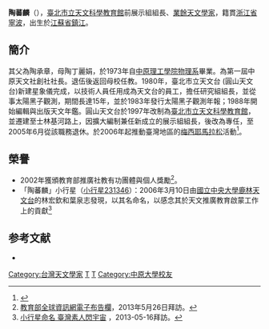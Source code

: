 {{Infobox_officeholder
| name =陶蕃麟
| image name = Taiwanese Amateur Astronomer Tao Fan-Lin.JPG
| width = 200px
| Sex = 男 
| party = —
| now = 中華民國（台灣）學者 
| period = 
| Native place = [[江蘇省|江蘇省]][[鎮江|鎮江]]
| date of birth ={{birth date and age|1951|4|8}}
| place of birth = {{ROC}}鎮江
| spouse = 趙正芸
| educate = 
*中原大學物理系畢業<br><span style="color: blue;">(1973年)</span>
| past = 
*中原大學物理系助教<br><span style="color: blue;">(1977年-1979年)</span>
*臺北市立天文臺 研究組組長<br><span style="color: blue;">(1980年1月-1997年12月)</span>
*臺北市立天文科學教育館 展示組組長<br><span style="color: blue;">(1998年1月-2005年6月)</span>
*台北市天文協會 總幹事<br><span style="color: blue;">(2005年6月-2007年12月)</span>
*台北市天文協會 理事長<br><span style="color: blue;">(2008年1月-2014年1月)</span>
*台北市天文協會 常務理事<br><span style="color: blue;">(2014年1月- )</span>
}}
'''陶蕃麟'''（{{bd|1951年|4月8日|catIdx=T}}），[[臺北市立天文科學教育館|臺北市立天文科學教育館]]前展示組組長、[[業餘天文學|業餘天文學家]]，籍貫[[浙江省|浙江省]][[寧波|寧波]]，出生於[[江蘇省|江蘇省]][[鎮江|鎮江]]。

==簡介==
其父為陶承章，母陶丁麗娟，於1973年自[[中原大學物理系|中原理工學院物理系]]畢業。為第一屆中原天文社創社社長。退伍後返回母校任教。1980年，臺北市立天文台 (圓山天文台)新建星象儀完成，以技術人員任用成為天文台的員工，擔任研究組組長，並從事太陽黑子觀測，期間長達15年，並於1983年發行太陽黑子觀測年報；1988年開始編輯與出版天文年鑑。圓山天文台於1997年改制為[[臺北市立天文科學教育館|臺北市立天文科學教育館]]，並遷建至士林基河路上，因擴大編制兼任新成立的展示組組長，後改為專任，至2005年6月從該職務退休。於2006年起推動臺灣地區的[[梅西耶馬拉松|梅西耶馬拉松]]活動<ref>{{Cite web |url=https://sites.google.com/site/taaat3a/2007 |title=臺灣的梅西爾馬拉松競賽 |accessdate=2013-05-16 |archive-date=2014-08-26 |archive-url=https://web.archive.org/web/20140826120822/https://sites.google.com/site/taaat3a/2007 |dead-url=no }}</ref>。

==榮譽==
*2002年獲頒教育部推廣社教有功團體與個人獎勵<ref>[http://www.edu.tw/pages/detail.aspx?Node=1075&Page=9218&Index=3&wid=C5AD5187-55EF-4811-8219-E946FE04F725 教育部全球資訊網電子布告欄]，2013年5月26日拜訪。</ref>。
*「陶蕃麟」小行星（[[小行星231346|小行星231346]]）：2006年3月10日由[[國立中央大學|國立中央大學]][[鹿林天文台|鹿林天文台]]的林宏欽和葉泉志發現，以其名命名，以感念其於天文推廣教育啟蒙工作上的貢獻<ref>[http://news.chinatimes.com/society/11050301/112013051400134.html 小行星命名 臺灣素人閃宇宙] {{webarchive|url=https://web.archive.org/web/20130614062231/http://news.chinatimes.com/society/11050301/112013051400134.html |date=2013-06-14 }}，2013-05-16拜訪。</ref>

==参考文献==
<div class="references-small">
<references />
</div>
* 

{{DEFAULTSORT:Tao}}
[[Category:台灣天文學家|Category:台灣天文學家]]
[[Category:寧波裔台灣人|T]]
[[Category:陶姓|T]]
[[Category:中原大學校友|Category:中原大學校友]]